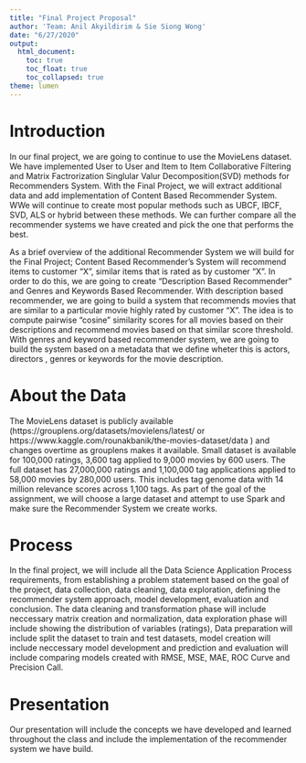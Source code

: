 ```yaml
---
title: "Final Project Proposal"
author: 'Team: Anil Akyildirim & Sie Siong Wong'
date: "6/27/2020"
output: 
  html_document:
    toc: true
    toc_float: true
    toc_collapsed: true
theme: lumen
---
```


# Introduction

In our final project, we are going to continue to use the MovieLens dataset. We have implemented User to User and Item to Item Collaborative Filtering and Matrix Factrorization Singlular Valur Decomposition(SVD) methods for Recommenders System. With the Final Project, we will extract additional data and add implementation of Content Based Recommender System. WWe will continue to create most popular methods such as UBCF, IBCF, SVD, ALS or hybrid between these methods. We can further compare all the recommender systems we have created and pick the one that performs the best. 

As a brief overview of the additional Recommender System we will build for the Final Project; Content Based Recommender's System will recommend items to customer "X", similar items that is rated as by customer "X". In order to do this, we are going to create "Description Based Recommender" and Genres and Keywords Based Recommender. With description based recommender, we are going to build a system that recommends movies that are similar to a particular movie highly rated by customer "X". The idea is to compute pairwise "cosine" similarity scores for all movies based on their descriptions and recommend movies based on that similar score threshold. With genres and keyword based recommender system, we are going to build the system based on a metadata that we define wheter this is actors, directors , genres or keywords for the movie description.

# About the Data

The MovieLens dataset is publicly available (https://grouplens.org/datasets/movielens/latest/ or https://www.kaggle.com/rounakbanik/the-movies-dataset/data ) and changes overtime as grouplens makes it available. Small dataset is available for 100,000 ratings, 3,600 tag applied to 9,000 movies by 600 users. The full dataset has 27,000,000 ratings and 1,100,000 tag applications applied to 58,000 movies by 280,000 users. This includes tag genome data with 14 million relevance scores across 1,100 tags. As part of the goal of the assignment, we will choose  a large dataset and attempt to use Spark and make sure the Recommender System we create works. 

# Process

In the final project, we will include all the Data Science Application Process requirements, from establishing a problem statement based on the goal of the project, data collection, data cleaning, data exploration, defining the recommender system approach, model development, evaluation and conclusion. The data cleaning and transformation phase will include neccessary matrix creation and normalization, data exploration phase will include showing the distribution of variables (ratings), Data preparation will include split the dataset to train and test datasets, model creation will include neccessary model development and prediction and evaluation will include comparing models created with RMSE, MSE, MAE, ROC Curve and Precision Call. 

# Presentation

Our presentation will include the concepts we have developed and learned throughout the class and include the implementation of the recommender system we have build.
